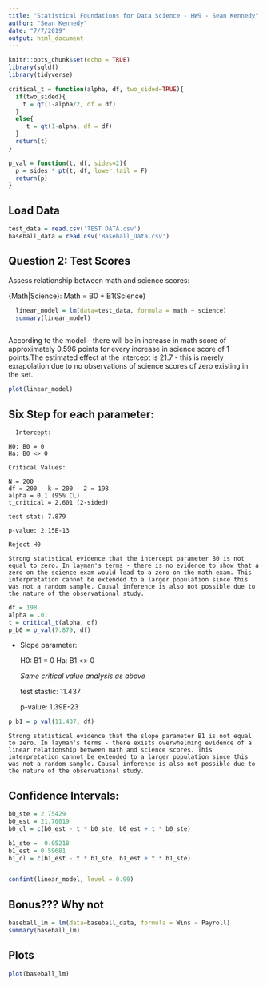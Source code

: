 ```yaml
---
title: "Statistical Foundations for Data Science - HW9 - Sean Kennedy"
author: "Sean Kennedy"
date: "7/7/2019"
output: html_document
---
```


```r
knitr::opts_chunk$set(echo = TRUE)
library(sqldf)
library(tidyverse)
```

```r
critical_t = function(alpha, df, two_sided=TRUE){
  if(two_sided){
    t = qt(1-alpha/2, df = df)
  }
  else{
     t = qt(1-alpha, df = df)
  }
  return(t)  
}

p_val = function(t, df, sides=2){
  p = sides * pt(t, df, lower.tail = F)
  return(p)
}

```

## Load Data

```r

test_data = read.csv('TEST DATA.csv')
baseball_data = read.csv('Baseball_Data.csv')

```


## Question 2: Test Scores

  Assess relationship between math and science scores:
  
  {Math|Science}: Math = B0 + B1(Science)

```r
  linear_model = lm(data=test_data, formula = math ~ science)
  summary(linear_model)
  
```
According to the model - there will be in increase in math score of approximately 0.596 points for every increase in science score of 1 points.The estimated effect at the intercept is 21.7 - this is merely exrapolation due to no observations of science scores of zero existing in the set.

```r
plot(linear_model)

```

## Six Step for each parameter:
  
    - Intercept:
    
    H0: B0 = 0
    Ha: B0 <> 0
    
    Critical Values:
    
    N = 200
    df = 200 - k = 200 - 2 = 198
    alpha = 0.1 (95% CL)
    t_critical = 2.601 (2-sided)
  
    test stat: 7.879
    
    p-value: 2.15E-13
    
    Reject H0
    
    Strong statistical evidence that the intercept parameter B0 is not equal to zero. In layman's terms - there is no evidence to show that a zero on the science exam would lead to a zero on the math exam. This interpretation cannot be extended to a larger population since this was not a random sample. Causal inference is also not possible due to the nature of the observational study.
    
```r
df = 198
alpha = .01
t = critical_t(alpha, df)
p_b0 = p_val(7.879, df)
```

  - Slope parameter:
  
    H0: B1 = 0
    Ha: B1 <> 0
    
    *Same critical value analysis as above*
    
    test stastic: 11.437
    
    p-value: 1.39E-23
    
```r
p_b1 = p_val(11.437, df)
```

    Strong statistical evidence that the slope parameter B1 is not equal to zero. In layman's terms - there exists overwhelming evidence of a linear relationship between math and science scores. This interpretation cannot be extended to a larger population since this was not a random sample. Causal inference is also not possible due to the nature of the observational study.
  

  
  
## Confidence Intervals:

```r
b0_ste = 2.75429
b0_est = 21.70019
b0_cl = c(b0_est - t * b0_ste, b0_est + t * b0_ste) 

b1_ste =  0.05218
b1_est = 0.59681
b1_cl = c(b1_est - t * b1_ste, b1_est + t * b1_ste) 


confint(linear_model, level = 0.99)

```


## Bonus??? Why not


```r
baseball_lm = lm(data=baseball_data, formula = Wins ~ Payroll)
summary(baseball_lm)

```


## Plots

```r
plot(baseball_lm)

```
